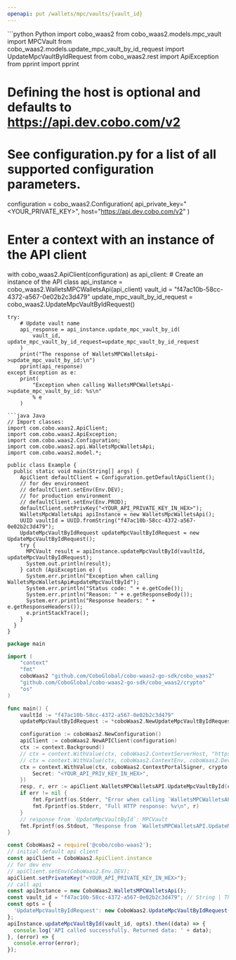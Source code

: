 ```yaml
---
openapi: put /wallets/mpc/vaults/{vault_id}
---
```


<RequestExample>
```python Python
import cobo_waas2
from cobo_waas2.models.mpc_vault import MPCVault
from cobo_waas2.models.update_mpc_vault_by_id_request import UpdateMpcVaultByIdRequest
from cobo_waas2.rest import ApiException
from pprint import pprint

# Defining the host is optional and defaults to https://api.dev.cobo.com/v2
# See configuration.py for a list of all supported configuration parameters.
configuration = cobo_waas2.Configuration(
    api_private_key="<YOUR_PRIVATE_KEY>", host="https://api.dev.cobo.com/v2"
)
# Enter a context with an instance of the API client
with cobo_waas2.ApiClient(configuration) as api_client:
    # Create an instance of the API class
    api_instance = cobo_waas2.WalletsMPCWalletsApi(api_client)
    vault_id = "f47ac10b-58cc-4372-a567-0e02b2c3d479"
    update_mpc_vault_by_id_request = cobo_waas2.UpdateMpcVaultByIdRequest()

    try:
        # Update vault name
        api_response = api_instance.update_mpc_vault_by_id(
            vault_id, update_mpc_vault_by_id_request=update_mpc_vault_by_id_request
        )
        print("The response of WalletsMPCWalletsApi->update_mpc_vault_by_id:\n")
        pprint(api_response)
    except Exception as e:
        print(
            "Exception when calling WalletsMPCWalletsApi->update_mpc_vault_by_id: %s\n"
            % e
        )

```
```java Java
// Import classes:
import com.cobo.waas2.ApiClient;
import com.cobo.waas2.ApiException;
import com.cobo.waas2.Configuration;
import com.cobo.waas2.api.WalletsMpcWalletsApi;
import com.cobo.waas2.model.*;

public class Example {
  public static void main(String[] args) {
    ApiClient defaultClient = Configuration.getDefaultApiClient();
    // for dev environment
    // defaultClient.setEnv(Env.DEV);
    // for production environment
    // defaultClient.setEnv(Env.PROD);
    defaultClient.setPrivKey("<YOUR_API_PRIVATE_KEY_IN_HEX>");
    WalletsMpcWalletsApi apiInstance = new WalletsMpcWalletsApi();
    UUID vaultId = UUID.fromString("f47ac10b-58cc-4372-a567-0e02b2c3d479");
    UpdateMpcVaultByIdRequest updateMpcVaultByIdRequest = new UpdateMpcVaultByIdRequest();
    try {
      MPCVault result = apiInstance.updateMpcVaultById(vaultId, updateMpcVaultByIdRequest);
      System.out.println(result);
    } catch (ApiException e) {
      System.err.println("Exception when calling WalletsMpcWalletsApi#updateMpcVaultById");
      System.err.println("Status code: " + e.getCode());
      System.err.println("Reason: " + e.getResponseBody());
      System.err.println("Response headers: " + e.getResponseHeaders());
      e.printStackTrace();
    }
  }
}

```
```go Go
package main

import (
	"context"
	"fmt"
	coboWaas2 "github.com/CoboGlobal/cobo-waas2-go-sdk/cobo_waas2"
	"github.com/CoboGlobal/cobo-waas2-go-sdk/cobo_waas2/crypto"
	"os"
)

func main() {
	vaultId := "f47ac10b-58cc-4372-a567-0e02b2c3d479"                                                 // string | The vault ID, which you can retrieve by calling [List all vaults](/v2/api-references/wallets--mpc-wallet/list-all-mpc-vaults).
	updateMpcVaultByIdRequest := *coboWaas2.NewUpdateMpcVaultByIdRequest("The new name of the vault") // UpdateMpcVaultByIdRequest | The request body to update a vault's name. (optional)

	configuration := coboWaas2.NewConfiguration()
	apiClient := coboWaas2.NewAPIClient(configuration)
	ctx := context.Background()
	// ctx = context.WithValue(ctx, coboWaas2.ContextServerHost, "https://api[.xxx].cobo.com/v2")
	// ctx = context.WithValue(ctx, coboWaas2.ContextEnv, coboWaas2.DevEnv)
	ctx = context.WithValue(ctx, coboWaas2.ContextPortalSigner, crypto.Ed25519Signer{
		Secret: "<YOUR_API_PRIV_KEY_IN_HEX>",
	})
	resp, r, err := apiClient.WalletsMPCWalletsAPI.UpdateMpcVaultById(ctx, vaultId).UpdateMpcVaultByIdRequest(updateMpcVaultByIdRequest).Execute()
	if err != nil {
		fmt.Fprintf(os.Stderr, "Error when calling `WalletsMPCWalletsAPI.UpdateMpcVaultById``: %v\n", err)
		fmt.Fprintf(os.Stderr, "Full HTTP response: %v\n", r)
	}
	// response from `UpdateMpcVaultById`: MPCVault
	fmt.Fprintf(os.Stdout, "Response from `WalletsMPCWalletsAPI.UpdateMpcVaultById`: %v\n", resp)
}

```
```javascript JavaScript
const CoboWaas2 = require('@cobo/cobo-waas2');
// initial default api client
const apiClient = CoboWaas2.ApiClient.instance
// for dev env
// apiClient.setEnv(CoboWaas2.Env.DEV);
apiClient.setPrivateKey("<YOUR_API_PRIVATE_KEY_IN_HEX>");
// call api
const apiInstance = new CoboWaas2.WalletsMPCWalletsApi();
const vault_id = "f47ac10b-58cc-4372-a567-0e02b2c3d479"; // String | The vault ID, which you can retrieve by calling [List all vaults](/v2/api-references/wallets--mpc-wallet/list-all-mpc-vaults).
const opts = {
  'UpdateMpcVaultByIdRequest': new CoboWaas2.UpdateMpcVaultByIdRequest() // UpdateMpcVaultByIdRequest | The request body to update a vault's name.
};
apiInstance.updateMpcVaultById(vault_id, opts).then((data) => {
  console.log('API called successfully. Returned data: ' + data);
}, (error) => {
  console.error(error);
});
```
</RequestExample>